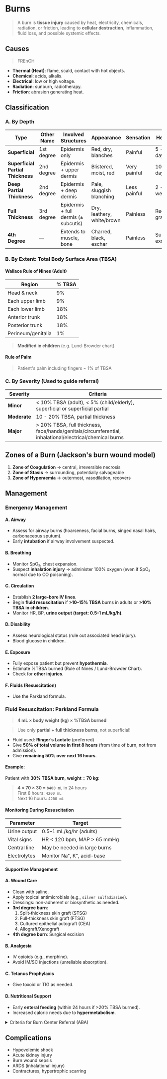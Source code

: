 # Burns

> A burn is **tissue injury** caused by heat, electricity, chemicals, radiation, or friction, leading to **cellular destruction**, inflammation, fluid loss, and possible systemic effects.

## Causes

> FREnCH

- **Thermal (Heat)**: flame, scald, contact with hot objects.
- **Chemical**: acids, alkalis.
- **Electrical**: low or high voltage.
- **Radiation**: sunburn, radiotherapy.
- **Friction**: abrasion generating heat.

## Classification

### A. By Depth

| Type                              | Other Name | Involved Structures                  | Appearance                 | Sensation    | Healing           | Scar? |
| --------------------------------- | ---------- | ------------------------------------ | -------------------------- | ------------ | ----------------- | ----- |
| **Superficial**                   | 1st degree | Epidermis only                       | Red, dry, blanches         | Painful      | 5 - 7 days        | No    |
| **Superficial Partial Thickness** | 2nd degree | Epidermis + upper dermis             | Blistered, moist, red      | Very painful | 10 - 14 days      | Rare  |
| **Deep Partial Thickness**        | 2nd degree | Epidermis + deep dermis              | Pale, sluggish blanching   | Less painful | 2 - 3 weeks       | Yes   |
| **Full Thickness**                | 3rd degree | Epidermis + full dermis (± subcutis) | Dry, leathery, white/brown | Painless     | Requires grafting | Yes   |
| **4th Degree**                    | —          | Extends to muscle, bone              | Charred, black, eschar     | Painless     | Surgical excision | Yes   |

### B. By Extent: Total Body Surface Area (TBSA)

#### Wallace Rule of Nines (Adult)

| Region             | % TBSA |
| ------------------ | ------ |
| Head & neck        | 9%     |
| Each upper limb    | 9%     |
| Each lower limb    | 18%    |
| Anterior trunk     | 18%    |
| Posterior trunk    | 18%    |
| Perineum/genitalia | 1%     |

> **Modified in children** (e.g. Lund-Browder chart)

#### Rule of Palm

> Patient's palm including fingers \~ 1% of TBSA

### C. By Severity (Used to guide referral)

| Severity     | Criteria                                                                                                |
| ------------ | ------------------------------------------------------------------------------------------------------- |
| **Minor**    | < 10% TBSA (adult), < 5% (child/elderly), superficial or superficial partial                            |
| **Moderate** | 10 - 20% TBSA, partial thickness                                                                        |
| **Major**    | > 20% TBSA, full thickness, face/hands/genitals/circumferential, inhalational/electrical/chemical burns |

## Zones of a Burn (Jackson's burn wound model)

1. **Zone of Coagulation** → central, irreversible necrosis
1. **Zone of Stasis** → surrounding, potentially salvageable
1. **Zone of Hyperaemia** → outermost, vasodilation, recovers

## Management

### Emergency Management

#### A. Airway

- Assess for airway burns (hoarseness, facial burns, singed nasal hairs, carbonaceous sputum).
- Early **intubation** if airway involvement suspected.

#### B. Breathing

- Monitor SpO₂, chest expansion.
- Suspect **inhalation injury** → administer 100% oxygen (even if SpO₂ normal due to CO poisoning).

#### C. Circulation

- Establish **2 large-bore IV lines**.
- Begin **fluid resuscitation** if **>10–15% TBSA** burns in adults or **>10% TBSA in children**.
- Monitor HR, BP, **urine output (target: 0.5–1 mL/kg/h)**.

#### D. Disability

- Assess neurological status (rule out associated head injury).
- Blood glucose in children.

#### E. Exposure

- Fully expose patient but prevent **hypothermia**.
- Estimate %TBSA burned (Rule of Nines / Lund-Browder Chart).
- Check for **other injuries**.

#### F. Fluids (Resuscitation)

- Use the Parkland formula.

### Fluid Resuscitation: **Parkland Formula**

> **4 mL × body weight (kg) × %TBSA burned**

> Use only **partial + full thickness burns**, not superficial!

- Fluid used: **Ringer’s Lactate** (preferred)
- Give **50% of total volume in first 8 hours** (from time of burn, not from admission).
- Give **remaining 50% over next 16 hours**.

#### Example:

Patient with **30% TBSA burn**, **weight = 70 kg**:

> **4 × 70 × 30 = `8400 mL`** in 24 hours<br/>First 8 hours: `4200 mL`<br/>Next 16 hours: `4200 mL`

#### Monitoring During Resuscitation

| Parameter    | Target                       |
| ------------ | ---------------------------- |
| Urine output | 0.5–1 mL/kg/hr (adults)      |
| Vital signs  | HR < 120 bpm, MAP > 65 mmHg  |
| Central line | May be needed in large burns |
| Electrolytes | Monitor Na⁺, K⁺, acid-base   |

#### Supportive Management

#### A. Wound Care

- Clean with saline.
- Apply topical antimicrobials (e.g., `silver sulfadiazine`).
- Dressings: non-adherent or biosynthetic as needed.
- **3rd degree burn**:
  1. Split-thickness skin graft (STSG)
  1. Full-thickness skin graft (FTSG)
  1. Cultured epithelial autograft (CEA)
  1. Allograft/Xenograft
- **4th degree burn**: Surgical excision

#### B. Analgesia

- IV opioids (e.g., morphine).
- Avoid IM/SC injections (unreliable absorption).

#### C. Tetanus Prophylaxis

- Give toxoid or TIG as needed.

#### D. Nutritional Support

- Early **enteral feeding** (within 24 hours if >20% TBSA burned).
- Increased caloric needs due to **hypermetabolism**.

<details>
<summary>Criteria for Burn Center Referral (ABA)</summary>

Refer if:

- \> 10% TBSA partial/full-thickness burn
- Burns on face, hands, feet, genitalia, perineum
- Full-thickness burns
- Inhalational or electrical/chemical burns
- Associated trauma or comorbidities

</details>

## Complications

- Hypovolemic shock
- Acute kidney injury
- Burn wound sepsis
- ARDS (inhalational injury)
- Contractures, hypertrophic scarring
